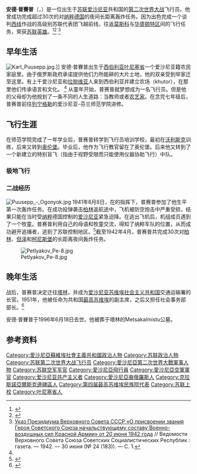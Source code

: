 {{Infobox Military Person
| name         = 安德·普賽普
| born         = {{birth date|1909|5|1}}
| died         = {{death date and age|1996|6|18|1909|5|1}}
| placeofbirth = {{flag|俄罗斯帝国}}[[叶尼塞省|叶尼塞省]][[克拉斯諾亞爾斯克邊疆區|克拉斯諾亞爾斯克邊疆區]]
| placeofdeath = {{flag|爱沙尼亚}}[[塔林|塔林]]  
| image        = [[File:Эндель_Карлович_Пусэп.jpg|250px]]
| caption      = 
| nickname     = 
| allegiance   = {{flag|苏联}}
| serviceyears =
| rank         = [[上校|上校]]
| branch       = [[苏联空军|苏联空军]]
| commands     = 
| unit         = 
| battles      =
| awards       = {{{!}} style="background:transparent"
{{!}}{{Hero of the Soviet Union}}
{{!}}}
{{{!}} style="background:transparent"
{{!}}{{列宁勋章}}{{!!}}{{红旗勋章}}{{!!}}{{三级苏沃洛夫勋章}}{{!!}}{{亚历山大·涅夫斯基勋章 (苏联)}}
{{!}}-
{{!}}{{一级卫国战争勋章}}{{!!}}{{一级卫国战争勋章}}{{!!}}{{劳动红旗勋章}}{{!!}}{{劳动红旗勋章}}
{{!}}-
{{!}}{{劳动红旗勋章}}{{!!}}{{各族人民友谊勋章}}{{!!}}{{红星勋章}}{{!!}}{{红星勋章}}
{{!}}-
{{!}}{{苏联荣誉勋章}}{{!!}}{{朱可夫奖章}}{{!!}}{{战功奖章}}{{!!}}{{纪念列宁诞辰一百周年奖章}}
{{!}}-
{{!}}{{保卫列宁格勒奖章}}{{!!}}{{保卫莫斯科奖章}}
{{!}}}
| relations    = 
| laterwork    = 
}}
'''安德·普賽普'''（{{lang-ru|'''Эндель Карлович Пусэп'''}}，{{bd|1909年|5月1日|1996年|6月18日|catIdx=P普}}）是一位出生于[[苏联|苏联]][[爱沙尼亚|爱沙尼亚]]共和国的[[第二次世界大战|第二次世界大战]]飞行员。他曾成功完成超过30次的对[[纳粹德国|纳粹德国]]的夜间长距离轰炸任务。因为出色完成一个谈判[[西线|西线]]作战的高级别苏联代表团飞越前线，往返[[莫斯科|莫斯科]]与[[华盛顿特区|华盛顿特区]]间的飞行任务，荣获[[苏联英雄|苏联英雄]]。<ref name=Red>{{cite web 
 |title={{ru icon}} Мы помним тебя, Эндель Пусэп! 
 |publisher=[[Krasnaya_Zvezda|Krasnaya Zvezda]] 
 |url=http://www.redstar.ru/2007/11/28_11/3_01.html 
 |date=2007-11-28 
 |accessdate=2008-03-06 
 |deadurl=yes 
 |archiveurl=https://web.archive.org/web/20080317110337/http://www.redstar.ru/2007/11/28_11/3_01.html 
 |archivedate=2008-03-17 
 }}</ref><ref name=Izvestiya>{{cite web 
 |title={{ru icon}} Эндель Пусэп - эстонский брат Бронзового солдата 
 |publisher=[[Izvestiya|Izvestiya]] 
 |url=http://www.izvestia.ru/hystory/article3111244/ 
 |date=2007-12-13 
 |accessdate=2008-03-09 
 |deadurl=yes 
 |archiveurl=https://web.archive.org/web/20080306042650/http://www.izvestia.ru/hystory/article3111244/ 
 |archivedate=2008-03-06 
 }}</ref> <ref>[http://sun.tsu.ru/mminfo/2020/000462771/1942/1942_024.pdf Указ Президиума Верховного Совета СССР «О присвоении звания Героя Советского Союза начальствующему составу Военно-воздушных сил Красной Армии» от 20 июня 1942 года] {{Wayback|url=http://sun.tsu.ru/mminfo/2020/000462771/1942/1942_024.pdf |date=20211108135817 }} // Ведомости Верховного Совета Союза Советских Социалистических Республик : газета. — 1942. — 30 июня (№ 24 (183)). — С. 1.</ref>

== 早年生活 ==
[[File:Karl_Puusepp.jpg|thumb]].]]
安德·普賽普出生于[[西伯利亚|西伯利亚]][[叶尼塞省|叶尼塞省]]一个爱沙尼亚籍农民家庭里。由于俄罗斯政府承诺提供他们力所能耕的大片土地，他的双亲受到举家迁至这里。有上千爱沙尼亚和[[拉脱维亚|拉脱维亚]]人来到西伯利亚并建立农场（khutor），在那里他们传承语言和文化。 <ref name=Red /> 从童年开始，普赛普就梦想成为一名飞行员。但是他的父母却为他规划了一条不同的人生道路：当教师或者[[农艺家|农艺家]]。在念完七年级后，普赛普前往[[列宁格勒|列宁格勒]]的爱沙尼亚-芬兰师范学院进修。

== 飞行生涯 ==
在师范学院完成了一年学业后，普赛普转学到飞行员培训学校，最初在[[沃利斯克|沃利斯克]]训练，后来又转到[[奥伦堡|奥伦堡]]。毕业后，他作为飞行教官留在了奥伦堡。后来他又转到了一个新建立的特别盲飞（指由于视野受限而只能使用仪器协助飞行）中队。

=== 极地飞行 ===

=== 二战经历 ===
[[File:Puusepp_-_Ogonyok.jpg|thumb]]
1941年8月8日，在{{tsl|en|Mikhail Vodopyanov|米哈伊尔·沃多普亚诺夫}}的指挥下，普赛普参加了他生平第一次轰炸任务。在成功投弹袭击[[柏林|柏林]]返航途中，飞机被防空炮击中严重受损，结果只能在当时受[[纳粹|纳粹]]德国控制的[[爱沙尼亚|爱沙尼亚]]紧急迫降。在逃出飞机后，机组成员遇到了一个牧童。普赛普利用自己的母语和牧童交流，得知了纳粹军队的位置，从而成功避开追捕者，逃到了苏联控制地区。<ref name=Kp>{{cite web
  | title = {{ru icon}} У второго фронта был эстонский акцент
  | publisher = [[Komsomolskaya_Pravda|Komsomolskaya Pravda]]
  | url = http://www.kp.ru/daily/23911/68006/
  | date = 2007-05-31
  | accessdate = 2008-03-09
  | archive-date = 2020-10-08
  | archive-url = https://web.archive.org/web/20201008232947/https://www.kp.ru/daily/23911/68006/
  | dead-url = no
  }}</ref>截至1942年4月，普赛普共完成30次对[[柏林|柏林]]、[[但泽|但泽]]和[[柯尼斯堡|柯尼斯堡]]的长距离夜间轰炸任务。

[[File:Petlyakov_Pe-8.jpg|thumb]]

== 晚年生活 ==

战后，普赛普决定迁往[[塔林|塔林]]，并成为[[爱沙尼亚苏维埃社会主义共和国|爱沙尼亚苏维埃社会主义共和国]]交通运输署的长官。1951年，他被任命为共和国[[最高苏维埃|最高苏维埃]]的副主席，之后又担任社会事务部部长。<ref name=peoples>{{cite web
  | title = {{ru icon}} Эндель Карлович Пусэп
  | publisher = peoples.ru
  | url = http://www.peoples.ru/military/aviation/endel_pusep/
  | date = 
  | accessdate = 2008-03-10
  | archive-date = 2020-08-10
  | archive-url = https://web.archive.org/web/20200810054944/https://www.peoples.ru/military/aviation/endel_pusep/
  | dead-url = no
  }}</ref>

安德·普賽普于1996年6月18日去世。他被葬于塔林的Metsakalmistu公墓。

== 参考资料 ==
{{reflist}}
{{Authority control}}
{{DEFAULTSORT:Puusepp, Endel}}
[[Category:愛沙尼亞蘇維埃社會主義共和國政治人物|Category:愛沙尼亞蘇維埃社會主義共和國政治人物]]
[[Category:苏联政治人物|Category:苏联政治人物]]
[[Category:苏联第二次世界大战飞行员|Category:苏联第二次世界大战飞行员]]
[[Category:愛沙尼亞第二次世界大戰軍事人物|Category:愛沙尼亞第二次世界大戰軍事人物]]
[[Category:苏联空军军官|Category:苏联空军军官]]
[[Category:愛沙尼亞飛行員|Category:愛沙尼亞飛行員]]
[[Category:愛沙尼亞空軍軍官|Category:愛沙尼亞空軍軍官]]
[[Category:爱沙尼亚共产主义者|Category:爱沙尼亚共产主义者]]
[[Category:愛沙尼亞裔俄羅斯人|Category:愛沙尼亞裔俄羅斯人]]
[[Category:克拉斯諾亞爾斯克邊疆區人|Category:克拉斯諾亞爾斯克邊疆區人]]
[[Category:第四届最高苏维埃民族院代表|Category:第四届最高苏维埃民族院代表]]
[[Category:苏联上校|Category:苏联上校]]
[[Category:叶尼塞省人|Category:叶尼塞省人]]